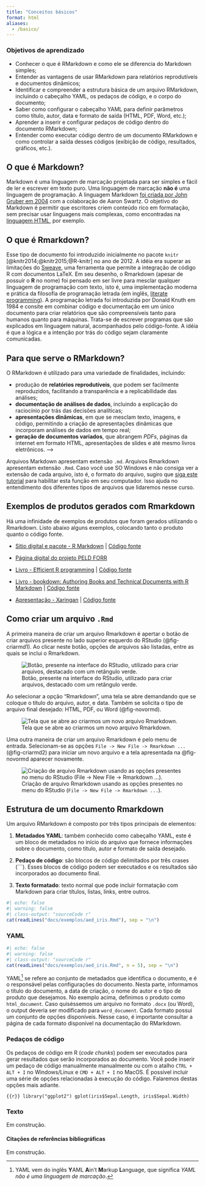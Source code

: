 ```yaml
---
title: "Conceitos básicos"
format: html
aliases: 
  - /basico/
---
```


### Objetivos de aprendizado

+ Conhecer o que é RMarkdown e como ele se diferencia do Markdown simples;
+ Entender as vantagens de usar RMarkdown para relatórios reprodutíveis e documentos dinâmicos;
+ Identificar e compreender a estrutura básica de um arquivo RMarkdown, incluindo o cabeçalho YAML, os pedaços de código, e o corpo do documento;
+ Saber como configurar o cabeçalho YAML para definir parâmetros como título, autor, data e formato de saída (HTML, PDF, Word, etc.);
+ Aprender a inserir e configurar pedaços de código dentro do documento RMarkdown;
+ Entender como executar código dentro de um documento RMarkdown e como controlar a saída desses códigos (exibição de código, resultados, gráficos, etc.).  

## O que é Markdown?

<!-- Extraido de <https://rpubs.com/Henriqueufla/markdown> -->
Markdown é uma linguagem de marcação projetada para ser simples e fácil de ler e escrever em texto puro.
Uma linguagem de marcação __não é__ uma linguagem de programação.
A linguagem Markdown [foi criada por John Gruber em 2004](https://pt.wikipedia.org/wiki/Markdown) com a colaboração de Aaron Swartz.
O objetivo do Markdown é permitir que escritores criem conteúdo rico em formatação, sem precisar usar linguagens mais complexas, como encontradas na [linguagem HTML](https://pt.wikipedia.org/wiki/HTML), por exemplo.  

## O que é Rmarkdown?

Esse tipo de documento foi introduzido inicialmente no pacote `knitr` [@knitr2014;@knitr2015;@R-knitr] no ano de 2012.
A idéia era superar as limitações do [Sweave](https://en.wikipedia.org/wiki/Sweave), uma ferramenta que permite a integração de código R com documentos LaTeX.
Em seu desenho, o Rmarkdown (apesar de possuir o **R** no nome) foi pensado em ser livre para mesclar qualquer linguagem de programação com texto, isto é, uma implementação moderna e prática da filosofia de programação letrada (em inglês, [literate programming](https://pt.wikipedia.org/wiki/Programa%C3%A7%C3%A3o_letrada)).
A programação letrada foi introduzida por Donald Knuth em 1984 e consite em combinar código e documentação em um único documento para criar relatórios que são compreensíveis tanto para humanos quanto para máquinas.
Trata-se de escrever programas que são explicados em linguagem natural, acompanhados pelo código-fonte.
A idéia é que a lógica e a intenção por trás do código sejam claramente comunicadas.  

<!-- R Markdown was designed for easier reproducibility, since both the computing code and narratives are in the same document, and results are automatically generated from the source code. R Markdown supports dozens of static and dynamic/interactive output formats. -->

## Para que serve o RMarkdown?

O RMarkdown é utilizado para uma variedade de finalidades, incluindo:

+ produção de **relatórios reprodutíveis**, que podem ser facilmente reproduzidos, facilitando a transparência e a replicabilidade das análises;
+ **documentação de análises de dados**, incluindo a explicação do raciocínio por trás das decisões analíticas;
+ **apresentações dinâmicas**, em que se mesclam texto, imagens, e código, permitindo a criação de apresentações dinâmicas que incorporam análises de dados em tempo real;
+ **geração de documentos variados**, que abrangem *PDFs*, páginas da internet em formato HTML, apresentações de slides e até mesmo livros eletrônicos.   -->

<!-- R Markdown provides an authoring framework for data science. You can use a single R Markdown file to both -->
<!--     save and execute code, and -->
<!--     generate high quality reports that can be shared with an audience. -->

<!-- RMarkdown é a possibilidade de executar-se scripts em R (além de outras linguagens) e incorporá-los a um arquivo Markdown (extensão .md). O pacote knitr executará “pedaços” (chunk) de códigos e gerará um arquivo .md com os códigos e seus resultados. -->
<!-- Na sequência, o pandoc, que é um conversor, converte-o para a linguagem desejada, gerando os arquivos nos formatos escolhidos (.html, .docx, .pdf, .odt) (http://rmarkdown.rstudio.com). A Figura 1 ilustra o processo: -->

<!-- RMarkdown é um tipo de arquivo que combina texto formatado com código R para criar documentos dinâmicos e interativos. Ele permite a integração perfeita de narrativa, código e resultados em um único documento. -->

::: {.callout-tip}
Arquivos Markdown apresentam extensão `.md`.
Arquivos Rmarkdown apresentam extensão `.Rmd`.
Caso você use SO Windows e não consiga ver a extensão de cada arquivo, isto é, o formato do arquivo, sugiro que [siga este tutorial](https://support.microsoft.com/pt-br/windows/extens%C3%B5es-de-nome-de-arquivo-comuns-no-windows-da4a4430-8e76-89c5-59f7-1cdbbc75cb01) para habilitar esta função em seu computador.
Isso ajuda no entendimento dos diferentes tipos de arquivos que lidaremos nesse curso.
:::

<!-- ## Benefícios de se utilizar o Rmarkdown -->

<!-- Os benefícios de uso do Rmarkdown podem ser sintetizados nos seguintes pontos: reprodutibilidade, integração de código e texto, flexibilidade de formatos, suporte a múltiplas linguagens de programação, colaboração e controle de versão, visualizações interativas, facilidade de uso, elevado caráter de personalização e existência de pacotes para ampliar os usos. -->
<!-- De todos esses pontos, destaco abaixo os que considero mais importantes: -->

<!--   + Reprodutibilidade. R Markdown facilita a criação de documentos reprodutíveis, onde o código é executado toda vez que o documento é gerado. Isso assegura que os resultados apresentados estejam sempre atualizados e sejam derivados diretamente do código fornecido, permitindo que outros possam reproduzir exatamente as mesmas análises. -->

<!--   + Integração de código e texto. XXX -->
<!--   + Visualizações interativas.    -->

## Exemplos de produtos gerados com Rmarkdown

Há uma infinidade de exemplos de produtos que foram gerados utilizando o Rmarkdown.
Listo abaixo alguns exemplos, colocando tanto o produto quanto o código fonte.  

+ [Sítio digital e pacote - R Markdown](https://rmarkdown.rstudio.com/) | [Código fonte](https://github.com/rstudio/rmarkdown)

+ [Página digital do projeto PELD FORR](https://peldforr.org/)

+ [Livro - Efficient R programming](https://bookdown.org/csgillespie/efficientR/)  | [Código fonte](https://github.com/csgillespie/efficientR/)
  
+ [Livro - bookdown: Authoring Books and Technical Documents with R Markdown](https://bookdown.org/yihui/bookdown/) | [Código fonte](https://github.com/rstudio/bookdown)
  
+ [Apresentação - Xaringan](https://slides.yihui.org/xaringan/) | [Código fonte](https://github.com/yihui/xaringan)

## Como criar um arquivo `.Rmd`

A primeira maneira de criar um arquivo Rmarkdown é apertar o botão de criar arquivos presente no lado superior esquerdo do RStudio (@fig-criarmd1).
Ao clicar neste botão, opções de arquivos são listadas, entre as quais se inclui o Rmarkdown.


![Botão, presente na interface do RStudio, utilizado para criar arquivos, destacado com um retângulo verde.](figuras/cria_rmd.png){#fig-criarmd1}

Ao selecionar a opção "Rmarkdown", uma tela se abre demandando que se coloque o título do arquivo, autor, e data. Também se solicita o tipo de arquivo final desejado: HTML, PDF, ou Word (@fig-novormd).  

![Tela que se abre ao criarmos um novo arquivo Rmarkdown.](figuras/novo_rmd.png){#fig-novormd}

Uma outra maneira de criar um arquivo Rmarkdown é pelo menu de entrada.
Selecionam-se as opções `File -> New File -> Rmarkdown ...` (@fig-criarmd2) para iniciar um novo arquivo e a tela apresentada na @fig-novormd aparecer novamente.  

![Criação de arquivo Rmarkdown usando as opções presentes no menu do RStudio (`File -> New File -> Rmarkdown ...`).](figuras/cria_rmd2.png){#fig-criarmd2}


## Estrutura de um documento Rmarkdown

Um arquivo RMarkdown é composto por três tipos principais de elementos:

1. **Metadados YAML**: também conhecido como cabeçalho YAML, este é um bloco de metadados no início do arquivo que fornece informações sobre o documento, como título, autor e formato de saída desejado.  

2. **Pedaço de código**: são blocos de código delimitados por três crases (```). Esses blocos de código podem ser executados e os resultados são incorporados ao documento final.  

3. **Texto formatado**: texto normal que pode incluir formatação com Markdown para criar títulos, listas, links, entre outros.  

```r
#| echo: false
#| warning: false
#| class-output: "sourceCode r"
cat(readLines("docs/exemplos/aed_iris.Rmd"), sep = "\n")
```

### YAML

```r
#| echo: false
#| warning: false
#| class-output: "sourceCode r"
cat(readLines("docs/exemplos/aed_iris.Rmd", n = 5), sep = "\n")
```

YAML[^yaml] se refere ao conjunto de metadados que identifica o documento, e é o responsável pelas configurações do documento.
Nesta parte, informamos o título do documento, a data de criação, o nome do autor e o tipo de produto que desejamos.
No exemplo acima, definimos o produto como `html_document`.
Caso quiséssemos um arquivo no formato `.docx` (ou Word), o output deveria ser modificado para `word_document`.
Cada formato possui um conjunto de opções disponíveis.
Nesse caso, é importante consultar a página de cada formato disponível na documentação do RMarkdown.  


[^yaml]: YAML vem do inglês **Y**AML **A**in’t **M**arkup **L**anguage, que significa *YAML não é uma linguagem de marcação*.  


### Pedaços de código

Os pedaços de código em R  (*code chunks*) podem ser executados para gerar resultados que serão incorporados ao documento.
Você pode inserir um pedaço de código manualmente manualmente ou com o atalho `CTRL + ALT + I` no Windows/Linux e `CMD + ALT + I` no MacOS.
É possível incluir uma série de opções relacionadas à execução do código.
Falaremos destas opções mais adiante.  


```{{r}}
library("ggplot2")
gplot(iris$Sepal.Length, iris$Sepal.Width)
```


### Texto

Em construção.  


#### Citações de referências bibliográficas

Em construção.  

<!-- Isso conclui nosso capítulo introdutório sobre o RMarkdown. -->
<!-- Nos próximos capítulos, vamos explorar a sintaxe de Markdown e tipos diferentes de produtos com Rmarkdown.   -->
<!-- tópicos mais avançados, incluindo personalização de saída, integração com pacotes externos e dicas de boas práticas.   -->
<!-- Por exemplo, um mesmo código Markdown pode ser convertido para HTML, LaTeX (gera pdf’s), docx etc. -->
<!-- Para isso, é necessário um conversor, que lê um código em Markdown e, considerando a escolha do output desejado, converte o arquivo para a linguagem desejada. Isto ficará mais claro com os exemplos. -->